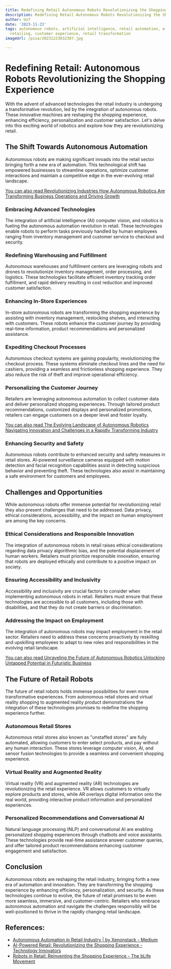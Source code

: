 ```yaml
---
title: Redefining Retail Autonomous Robots Revolutionizing the Shopping Experience
description: Redefining Retail Autonomous Robots Revolutionizing the Shopping Experience
author: Usf
date: '2023-11-23'
tags: autonomous robots, artificial intelligence, retail automation, e-commerce, omnichannel
  retailing, customer experience, retail transformation
imageUrl: /pixa/20231223032307.jpg

---
```

# Redefining Retail: Autonomous Robots Revolutionizing the Shopping Experience

With  the advent  of advanced technologies the retail industry is undergoing a transformative revolution, led by the integration of autonomous robots. These innovative machines are reshaping the shopping experience, enhancing efficiency, personalization and customer satisfaction. Let's delve into  this exciting world of robotics and explore how they are revolutionizing retail.

## The Shift Towards Autonomous Automation
Autonomous robots are making significant inroads into the retail sector bringing  forth a new era of automation. This technological shift has empowered businesses  to streamline operations,  optimize customer interactions and maintain a competitive edge in the  ever-evolving retail landscape.

[You can also read  Revolutionizing Industries How Autonomous Robotics Are Transforming  Business Operations and Driving  Growth](Revolutionizing%20Industries%20How%20Autonomous%20Robotics%20Are%20Transforming%20Business%20Operations%20and%20Driving%20Growth)


### Embracing  Advanced Technologies
The integration of artificial intelligence (AI) computer vision, and robotics is fueling the  autonomous automation revolution in retail. These  technologies enable robots to perform tasks previously handled by human employees ranging from inventory management and customer service to checkout and security.

### Redefining Warehousing and Fulfillment
Autonomous warehouses and fulfillment centers are leveraging robots and drones to revolutionize inventory  management, order processing, and logistics. These technologies facilitate efficient inventory tracking order fulfillment, and rapid  delivery resulting in cost reduction and improved customer satisfaction.

### Enhancing  In-Store Experiences
In-store  autonomous robots  are transforming the shopping experience by assisting with inventory management, restocking shelves, and interacting with customers. These robots enhance  the customer journey by providing real-time information, product recommendations and personalized  assistance.

### Expediting  Checkout  Processes
Autonomous  checkout systems are gaining  popularity,  revolutionizing the checkout process. These systems eliminate checkout lines and the need for cashiers, providing a  seamless and frictionless shopping experience. They also reduce the  risk of theft and improve operational efficiency.

###  Personalizing the Customer Journey
Retailers are leveraging autonomous automation  to collect customer data and deliver personalized shopping experiences. Through tailored product recommendations, customized  displays and personalized promotions, retailers can  engage customers on a deeper level and foster loyalty.

[You can also read  The Evolving Landscape of Autonomous Robotics Navigating Innovation and Challenges in a Rapidly Transforming Industry](The%20Evolving%20Landscape%20of%20Autonomous%20Robotics%20Navigating%20Innovation%20and%20Challenges%20in%20a%20Rapidly%20Transforming%20Industry)


### Enhancing Security and  Safety
Autonomous robots  contribute to enhanced security and safety measures in retail stores. AI-powered surveillance cameras equipped with motion detection and facial recognition capabilities assist  in detecting suspicious behavior and preventing theft. These technologies also assist in maintaining a safe environment for customers and employees.

## Challenges and Opportunities
While  autonomous robots offer immense potential for revolutionizing retail they also present challenges that need to be addressed. Data  privacy, ethical considerations, accessibility, and the impact on  human employment are among the key  concerns.

### Ethical Considerations and Responsible Innovation
The integration  of autonomous robots in retail raises ethical considerations regarding data privacy  algorithmic bias,  and the  potential displacement of human  workers. Retailers  must prioritize responsible  innovation, ensuring that robots are deployed ethically and contribute to a positive impact on  society.

### Ensuring Accessibility and Inclusivity
Accessibility and inclusivity are crucial factors to consider when implementing autonomous robots in  retail. Retailers must ensure that these technologies are accessible to all customers, including those with disabilities, and that they do not create barriers or discrimination.

### Addressing the Impact on Employment
The integration of autonomous robots may  impact employment in  the retail sector. Retailers  need to  address these concerns proactively by reskilling and upskilling employees to adapt to new roles and responsibilities in the evolving retail landscape.

[You can also read Unraveling the Future of Autonomous Robotics Unlocking Untapped  Potential in Futuristic Business](Unraveling%20the%20Future%20of%20Autonomous%20Robotics%20Unlocking%20Untapped%20Potential%20in%20Futuristic%20Business)


## The Future of Retail Robots
The  future of retail  robots holds immense possibilities for even more transformative  experiences. From autonomous  retail stores and virtual reality shopping to augmented reality product demonstrations the integration of these  technologies promises to redefine the shopping experience further.

### Autonomous Retail Stores
Autonomous retail stores also known as "unstaffed stores" are fully automated,  allowing customers  to enter select products,  and pay without any human  interaction. These stores leverage computer vision, AI, and sensor fusion technologies to provide a seamless and  convenient shopping experience.

### Virtual Reality and  Augmented Reality
Virtual reality  (VR) and augmented reality (AR) technologies are revolutionizing the retail experience. VR allows  customers to virtually explore products and stores, while AR overlays digital  information onto the real world,  providing interactive  product information  and personalized experiences.

### Personalized Recommendations and Conversational AI
Natural language processing (NLP)  and conversational AI are enabling personalized shopping experiences through chatbots and  voice assistants. These technologies provide real-time assistance answer customer queries, and offer  tailored product recommendations enhancing customer engagement and satisfaction.

## Conclusion
Autonomous robots are reshaping the retail industry, bringing forth a new era of automation and innovation. They are transforming the shopping experience by enhancing efficiency, personalization, and security. As  these  technologies continue to evolve, the future of retail promises to be even more  seamless, immersive, and customer-centric. Retailers who  embrace autonomous  automation and navigate the challenges responsibly will be well-positioned to thrive in the rapidly changing retail landscape.

## References:
- [Autonomous Automation in Retail Industry | by Xenonstack - Medium](https://medium.com/xenonstack-ai/autonomous-automation-in-retail-industry-caa038223fc6)
- [AI-Powered Retail: Revolutionizing the Shopping Experience - Technology Innovators](https://www.technology-innovators.com/ai-powered-retail-revolutionizing-the-shopping-experience/)
- [Robots in Retail: Reinventing the Shopping Experience - The bLife Movement](https://www.theblifemovement.com/robots-in-retail-reinventing-the-shopping-experience/)
